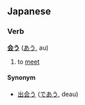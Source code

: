 == Japanese ==                                          
===Verb===
'''[[会]]う''' ([[あう]], au)

# to [[meet]]

====Synonym====
* [[出会う]] ([[であう]], deau)